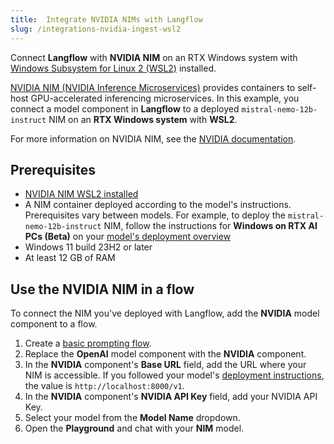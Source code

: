 ```yaml
---
title:  Integrate NVIDIA NIMs with Langflow
slug: /integrations-nvidia-ingest-wsl2
---
```


Connect **Langflow** with **NVIDIA NIM** on an RTX Windows system with [Windows Subsystem for Linux 2 (WSL2)](https://learn.microsoft.com/en-us/windows/wsl/install) installed.

[NVIDIA NIM (NVIDIA Inference Microservices)](https://docs.nvidia.com/nim/index.html) provides containers to self-host GPU-accelerated inferencing microservices.
In this example, you connect a model component in **Langflow** to a deployed `mistral-nemo-12b-instruct` NIM on an **RTX Windows system** with **WSL2**.

For more information on NVIDIA NIM, see the [NVIDIA documentation](https://docs.nvidia.com/nim/index.html).

## Prerequisites

* [NVIDIA NIM WSL2 installed](https://docs.nvidia.com/nim/wsl2/latest/getting-started.html)
* A NIM container deployed according to the model's instructions. Prerequisites vary between models.
For example, to deploy the `mistral-nemo-12b-instruct` NIM, follow the instructions for **Windows on RTX AI PCs (Beta)** on your [model's deployment overview](https://build.nvidia.com/nv-mistralai/mistral-nemo-12b-instruct/deploy?environment=wsl2.md)
* Windows 11 build 23H2 or later
* At least 12 GB of RAM

## Use the NVIDIA NIM in a flow

To connect the NIM you've deployed with Langflow, add the **NVIDIA** model component to a flow.

1. Create a [basic prompting flow](/get-started-quickstart).
2. Replace the **OpenAI** model component with the **NVIDIA** component.
3. In the **NVIDIA** component's **Base URL** field, add the URL where your NIM is accessible. If you followed your model's [deployment instructions](https://build.nvidia.com/nv-mistralai/mistral-nemo-12b-instruct/deploy?environment=wsl2.md), the value is `http://localhost:8000/v1`.
4. In the **NVIDIA** component's **NVIDIA API Key** field, add your NVIDIA API Key.
5. Select your model from the **Model Name** dropdown.
6. Open the **Playground** and chat with your **NIM** model.